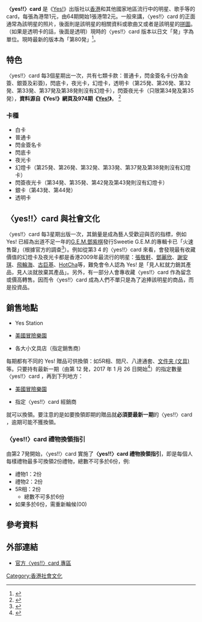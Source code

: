 '''〈yes!!〉card''' 是《[[Yes!|Yes!]]》出版社以[[香港|香港]]和其他國家地區流行中的明星、歌手等的 card，每張為港幣1元，由64期開始1張港幣2元。一般來講，〈yes!!〉card 的正面通常為該明星的照片，後面則是該明星的相關資料或歌曲又或者是該明星的[[拼圖|拼圖]]。（如果是透明卡的話，後面是透明）現時的〈yes!!〉card 版本以日文「発」字為單位。現時最新的版本為「第80発」<ref>{{Cite web |url=http://www.yesmagazine.com.hk/cardhistory.aspx |title=第142発 |accessdate=2009-05-02 |archive-date=2009-04-30 |archive-url=https://web.archive.org/web/20090430235912/http://www.yesmagazine.com.hk/cardhistory.aspx |dead-url=no }}</ref>。

== 特色 ==
〈yes!!〉card 每3個星期出一次，共有七類卡款：普通卡，閃金簽名卡(分為金簽、銀簽及彩簽)，閃底卡，夜光卡，幻燈卡，透明卡（第25発、第26発、第32発、第33発、第37発及第38発則沒有幻燈卡），閃簽夜光卡（只限第34発及第35発），'''資料源自《Yes!》網頁及974期《[[Yes!|Yes!]]》'''。
<ref>{{cite web |url=http://www.yesmagazine.com.hk/special/yescard/yescard.aspx |title=存档副本 |accessdate=2009-05-02 |deadurl=yes |archiveurl=https://web.archive.org/web/20090506044551/http://www.yesmagazine.com.hk/special/yescard/yescard.aspx |archivedate=2009-05-06 }}</ref>

=== 卡種 ===
*白卡
*普通卡
*閃金簽名卡
*閃底卡
*夜光卡
*幻燈卡（第25発、第26発、第32発、第33発、第37発及第38発則沒有幻燈卡）
*閃簽夜光卡（第34発、第35発、第42発及第43発則沒有幻燈卡）
*銀卡（第43発、第44発）
*透明卡

==〈yes!!〉card 與社會文化 ==

〈yes!!〉card 每3星期出版一次，其銷量是成為藝人受歡迎與否的指標，例如 Yes! 已經為出道不足一年的[[鄧紫棋|G.E.M.鄧紫棋]]發行Sweetie G.E.M.的專輯卡已「火速售罄」（根據官方的調查<ref>{{cite web |url=http://www.yesmagazine.com.hk/special/yescard/images/yescard.jpg |title=存档副本 |accessdate=2009-05-02 |deadurl=yes |archiveurl=https://web.archive.org/web/20110629030521/http://yesmagazine.com.hk/special/yescard/images/yescard.jpg |archivedate=2011-06-29 }}</ref>）。例如從第3 4{{lang|ja|発}} 的〈yes!!〉card 來看，會發現最有收藏價值的幻燈卡及夜光卡都是香港2009年最流行的明星：[[張敬軒|張敬軒]]、[[鄧麗欣|鄧麗欣]]、[[謝安琪|謝安琪]]、[[飛輪海|飛輪海]]、[[古巨基|古巨基]]、[[HotCha|HotCha]]等，難免會令人認為 Yes! 是「見人紅就力銷其產品，見人淡就放棄其產品」。另外，有一部分人會專收藏〈yes!!〉card 作為留念或價高轉售。因而令〈yes!!〉card 成為人們不單只是為了追捧該明星的商品，而是投資品。

== 銷售地點 ==
* Yes Station 

* [[美國冒險樂園|美國冒險樂園]]

* 各大小文具店（指定銷售商）

每期都有不同的 Yes! 贈品可供換領：如5R相、間尺、八達通套、[[文件夹_(文具)|文件夹 (文具)]]等。只要持有最新一期（由第 12 発，2017 年 1 月 26 日開始<ref>{{Cite web|url=https://www.facebook.com/www.yes.com.hk/photos/a.536104463088189.121572.536103449754957/1380632298635397/|title=〈yes!!〉card 第 12 発|accessdate=2017-04-20|work=www.facebook.com|language=zh-Hans|archive-date=2019-02-18|archive-url=https://web.archive.org/web/20190218115240/https://www.facebook.com/www.yes.com.hk/photos/a.536104463088189.121572.536103449754957/1380632298635397/}}</ref>）的指定數量〈yes!!〉card ，再到下列地方：

* [[美國冒險樂園|美國冒險樂園]]

* 指定〈yes!!〉card 經銷商

就可以換領。要注意的是如要換領即期的贈品就'''必須要最新一期'''的〈yes!!〉card ，逾期可能不獲換領。

===〈yes!!〉card 禮物換領指引 ===
由第2 7発開始，〈yes!!〉card 實施了'''〈yes!!〉card 禮物換領指引'''，即是每個人每樣禮物最多可換領2份禮物，總數不可多於6份，例:
*禮物1：2份
*禮物2：2份
*5R相：2份
**總數不可多於6份
*如果多於6份，需重新輪候(00)

== 參考資料 ==
<references />

== 外部連結 ==
* [https://www.instagram.com/Yes.Station/ 官方〈yes!!〉card 專區]

[[Category:香港社會文化|Category:香港社會文化]]